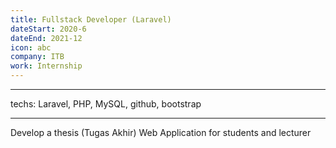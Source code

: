 ```yaml
---
title: Fullstack Developer (Laravel)
dateStart: 2020-6
dateEnd: 2021-12
icon: abc
company: ITB
work: Internship
---
```


---
techs: Laravel, PHP, MySQL, github, bootstrap

---



Develop a thesis (Tugas Akhir) Web Application for students and lecturer